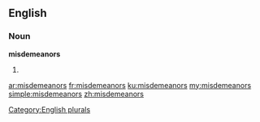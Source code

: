 ==English==

===Noun===
'''misdemeanors'''

# {{plural of|misdemeanor}}

[[Category:English plurals]]

[[ar:misdemeanors]]
[[fr:misdemeanors]]
[[ku:misdemeanors]]
[[my:misdemeanors]]
[[simple:misdemeanors]]
[[zh:misdemeanors]]